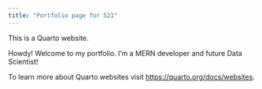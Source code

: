 ```yaml
---
title: "Portfolio page for 521"
---
```


This is a Quarto website.

Howdy! Welcome to my portfolio. I'm a MERN developer and future Data Scientist!

To learn more about Quarto websites visit <https://quarto.org/docs/websites>.
